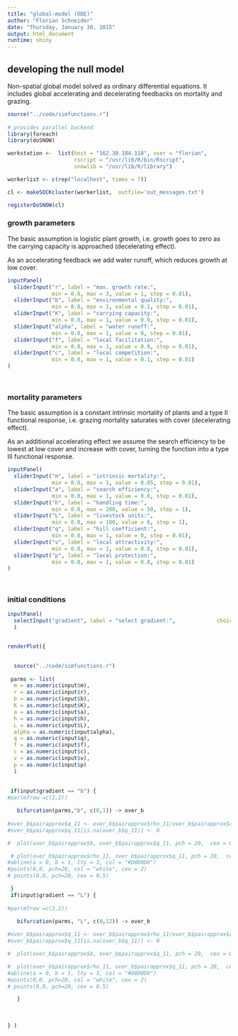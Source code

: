 ```yaml
---
title: "global-model (ODE)"
author: "Florian Schneider"
date: "Thursday, January 30, 2015"
output: html_document
runtime: shiny
---
```


   
## developing the null model

Non-spatial global model solved as ordinary differential equations. It includes global accelerating and decelerating feedbacks on mortality and grazing.

```r

source("../code/simfunctions.r")
  
# provides parallel backend
library(foreach)
library(doSNOW)

workstation <-  list(host = "162.38.184.118", user = "florian",
                     rscript = "/usr/lib/R/bin/Rscript",
                     snowlib = "/usr/lib/R/library")

workerlist <- c(rep("localhost", times = 7)) 

cl <- makeSOCKcluster(workerlist,  outfile='out_messages.txt')

registerDoSNOW(cl)


```

### growth parameters

The basic assumption is logistic plant growth, i.e. growth goes to zero as the carrying capacity is approached (decelerating effect). 

As an accelerating feedback we add water runoff, which reduces growth at low cover. 

```r

inputPanel(
  sliderInput("r", label = "max. growth rate:",
              min = 0.0, max = 3, value = 1, step = 0.01),
  sliderInput("b", label = "environmental quality:",
              min = 0.0, max = 1, value = 0.1, step = 0.01),
  sliderInput("K", label = "carrying capacity:",
              min = 0.0, max = 1, value = 0.9, step = 0.01),
  sliderInput("alpha", label = "water runoff:",
              min = 0.0, max = 1, value = 0, step = 0.01),
  sliderInput("f", label = "local facilitation:",
              min = 0.0, max = 1, value = 0.9, step = 0.01),
  sliderInput("c", label = "local competition:",
              min = 0.0, max = 1, value = 0.1, step = 0.01)
)

  
```

### mortality parameters

The basic assumption is a constant intrinsic mortality of plants and a type II functional response, i.e. grazing mortality saturates with cover (decelerating effect). 

As an additional accelerating effect we assume the search efficiency to be lowest at low cover and increase with cover, turning the function into a type III functional response.

```r

inputPanel(
  sliderInput("m", label = "intrinsic mortality:",
              min = 0.0, max = 1, value = 0.05, step = 0.01),
  sliderInput("a", label = "search efficiency:",
              min = 0.0, max = 1, value = 0.6, step = 0.01), 
  sliderInput("h", label = "handling time:",
              min = 0.0, max = 200, value = 50, step = 1), 
  sliderInput("L", label = "livestock units:",
              min = 0.0, max = 100, value = 6, step = 1),
  sliderInput("q", label = "hill coefficient:",
              min = 0.0, max = 1, value = 0, step = 0.01),
  sliderInput("v", label = "local attractivity:",
              min = 0.0, max = 1, value = 0.0, step = 0.01),
  sliderInput("p", label = "local protection:",
              min = 0.0, max = 1, value = 0.8, step = 0.01)
)

  
```

### initial conditions
```r


inputPanel(
  selectInput("gradient", label = "select gradient:",             choices = c("b", "L"), selected = "b")
  )


renderPlot({

 
  source("../code/simfunctions.r")
  
 parms <- list(
  m = as.numeric(input$m),
  r = as.numeric(input$r),
  b = as.numeric(input$b),
  K = as.numeric(input$K),
  a = as.numeric(input$a), 
  h = as.numeric(input$h),
  L = as.numeric(input$L),
  alpha = as.numeric(input$alpha), 
  q = as.numeric(input$q),
  f = as.numeric(input$f),
  c = as.numeric(input$c),
  v = as.numeric(input$v),
  p = as.numeric(input$p) 
  )
 
 
 if(input$gradient == "b") { 
#par(mfrow =c(2,2))

   bifurcation(parms,"b", c(0,1)) -> over_b
   
#over_b$pairapprox$q_11 <- over_b$pairapprox$rho_11/over_b$pairapprox$rho_1
#over_b$pairapprox$q_11[is.na(over_b$q_11)] <- 0

#  plot(over_b$pairapprox$b, over_b$pairapprox$q_11, pch = 20,  cex = 0.5, ylim = c(0,1), xlim = c(0,1))

 # plot(over_b$pairapprox$rho_11, over_b$pairapprox$q_11, pch = 20,  cex = 0.5, ylim = c(0,1), xlim = c(0,1))
#abline(a = 0, b = 1, lty = 3, col = "#D0D0D0")
#points(0,0, pch=20, col = "white", cex = 2)
# points(0,0, pch=20, cex = 0.5)

 } 
 if(input$gradient == "L") {
   
#par(mfrow =c(2,2))

   bifurcation(parms, "L", c(0,12)) -> over_b
  
#over_b$pairapprox$q_11 <- over_b$pairapprox$rho_11/over_b$pairapprox$rho_1
#over_b$pairapprox$q_11[is.na(over_b$q_11)] <- 0

#  plot(over_b$pairapprox$b, over_b$pairapprox$q_11, pch = 20,  cex = 0.5, ylim = c(0,1), xlim = c(0,1))

#  plot(over_b$pairapprox$rho_11, over_b$pairapprox$q_11, pch = 20,  cex = 0.5, ylim = c(0,1), xlim = c(0,1))
#abline(a = 0, b = 1, lty = 3, col = "#D0D0D0")
#points(0,0, pch=20, col = "white", cex = 2)
# points(0,0, pch=20, cex = 0.5)

   }
 
 
 
} )

```
